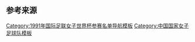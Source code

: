 {{National squad
 | name= 1991年女足世界杯中国队参赛名单
 | bg        = #EE1C25
 | fg        = yellow
 | bordercolor = yellow
 | flag      = the People's Republic of China
 | country   = CHN
 | team link = 中国女子国家足球队
 | title     = 中国队参赛名单
 | comp link = 1991年女子世界杯足球赛
 | comp      = 1991年女子世界杯足球赛
 | gender    = female
 | p1        = [[钟红莲]] 
 | p2        = [[陈霞 (足球运动员)|陈霞]] 
 | p3        = [[马莉]] 
 | p4        = [[李秀馥]] 
 | p5        = [[周阳 (足球运动员)|周阳]] 
 | p6        = [[水庆霞]] 
 | p7        = [[吴伟英]] 
 | p8        = [[周华]]
 | p9        = [[孙雯]] 
 | p10       = [[刘爱玲]] 
 | p11       = [[孙庆梅]] 
 | p12       = [[温莉蓉]]
 | p13       = [[牛丽杰]] 
 | p14       = [[张岩 (足球运动员)|张岩]]
 | p15       = [[韦海英]] 
 | p16       = [[张红红 (足球运动员)|张红红]] 
 | p17       = [[朱涛 (足球运动员)|朱涛]] 
 | p18       = [[李飒]] 
 | coach       = [[商瑞华]]
}}<noinclude>
==参考来源==
{{refbegin}}
{{cite web
| language   = en
| url        = http://www.fifa.com/tournaments/archive/tournament=103/edition=3373/teams/team=1882892.html
| title      = FIFA Women's World Cup - China PR 1991 : China PR 
| publisher  = [[国际足球联合会|FIFA]] 
| accessdate = 2009年4月13日
}}

{{cite web
| language   = zh-cn
| url        = http://sports.sohu.com/20070908/n252036621.shtml
| title      = 回顾1991年女足世界杯 中国队参赛名单一览
| publisher  = 搜狐体育 
| author     = 十七
| date       = 2007年9月8日
| accessdate = 2009年4月13日
}}
{{refend}}
[[Category:1991年国际足联女子世界杯参赛名单导航模板‎]]
[[Category:中国国家女子足球队模板]]
</noinclude>